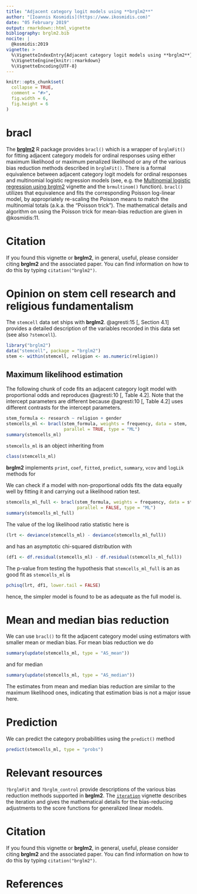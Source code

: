 ```yaml
---
title: "Adjacent category logit models using **brglm2**"
author: "[Ioannis Kosmidis](https://www.ikosmidis.com)"
date: "05 February 2019"
output: rmarkdown::html_vignette
bibliography: brglm2.bib
nocite: |
  @kosmidis:2019
vignette: >
  %\VignetteIndexEntry{Adjacent category logit models using **brglm2**}
  %\VignetteEngine{knitr::rmarkdown}
  %\VignetteEncoding{UTF-8}
---
```


```r
knitr::opts_chunk$set(
  collapse = TRUE,
  comment = "#>",
  fig.width = 6,
  fig.height = 6
)
```

# **bracl**
The [**brglm2**](https://github.com/ikosmidis/brglm2) R package provides `bracl()` which is a wrapper of `brglmFit()` for fitting adjacent category models for ordinal responses using either maximum likelihood or maximum penalized likelihood or any of the various bias reduction methods described in `brglmFit()`. There is a formal equivalence between adjacent category logit models for ordinal responses and multinomial logistic regression models (see, e.g. the [Multinomial logistic regression using brglm2](https://cran.r-project.org/package=brglm2/vignettes/multinomial.html) vignette and the `brmultinom()` function). `bracl()` utilizes that equivalence and fits the corresponding Poisson log-linear model, by appropriately re-scaling the Poisson means to match the multinomial totals (a.k.a. the "Poisson trick"). The mathematical details and algorithm on using the Poisson trick for mean-bias reduction are given in @kosmidis:11.



# Citation
If you found this vignette or **brglm2**, in general, useful, please consider citing **brglm2** and the associated paper. You can find information on how to do this by typing `citation("brglm2")`.

# Opinion on stem cell research and religious fundamentalism

The `stemcell` data set ships with **brglm2**. @agresti:15[, Section 4.1] provides a detailed description of the variables recorded in this data set (see also `?stemcell`).
```r
library("brglm2")
data("stemcell", package = "brglm2")
stem <- within(stemcell, religion <- as.numeric(religion))
```
## Maximum likelihood estimation
The following chunk of code fits an adjacent category logit model with proportional odds and reproduces @agresti:10[, Table 4.2]. Note that the intercept parameters are different because @agresti:10[, Table 4.2] uses different contrasts for the intercept parameters.
```r
stem_formula <- research ~ religion + gender
stemcells_ml <- bracl(stem_formula, weights = frequency, data = stem,
                      parallel = TRUE, type = "ML")
summary(stemcells_ml)
```
`stemcells_ml` is an object inheriting from
```r
class(stemcells_ml)
```
**brglm2** implements `print`, `coef`, `fitted`, `predict`, `summary`, `vcov` and `logLik` methods for


We can check if a model with non-proportional odds fits the data equally well by fitting it and carrying out a likelihood ration test.
```r
stemcells_ml_full <- bracl(stem_formula, weights = frequency, data = stemcell,
                           parallel = FALSE, type = "ML")
summary(stemcells_ml_full)
```
The value of the log likelihood ratio statistic here is
```r
(lrt <- deviance(stemcells_ml) - deviance(stemcells_ml_full))
```
and has an asymptotic chi-squared distribution with
```r
(df1 <- df.residual(stemcells_ml) - df.residual(stemcells_ml_full))
```
The p-value from testing the hypothesis that `stemcells_ml_full` is an as good fit as `stemcells_ml` is
```r
pchisq(lrt, df1, lower.tail = FALSE)
```
hence, the simpler model is found to be as adequate as the full model is.

# Mean and median bias reduction
We can use `bracl()` to fit the adjacent category model using estimators with smaller mean or median bias. For mean bias reduction we do
```r
summary(update(stemcells_ml, type = "AS_mean"))
```
and for median
```r
summary(update(stemcells_ml, type = "AS_median"))
```
The estimates from mean and median bias reduction are similar to the maximum likelihood ones, indicating that estimation bias is not a major issue here.

# Prediction
We can predict the category probabilities using the `predict()` method
```r
predict(stemcells_ml, type = "probs")
```

# Relevant resources
`?brglmFit` and `?brglm_control` provide descriptions of the various bias reduction methods supported in **brglm2**. The [`iteration`](https://cran.r-project.org/package=brglm2/brglm2.pdf) vignette describes the iteration and gives the mathematical details for the bias-reducing adjustments to the score functions for generalized linear models.


# Citation
If you found this vignette or **brglm2**, in general, useful, please consider citing **brglm2** and the associated paper. You can find information on how to do this by typing `citation("brglm2")`.


# References
